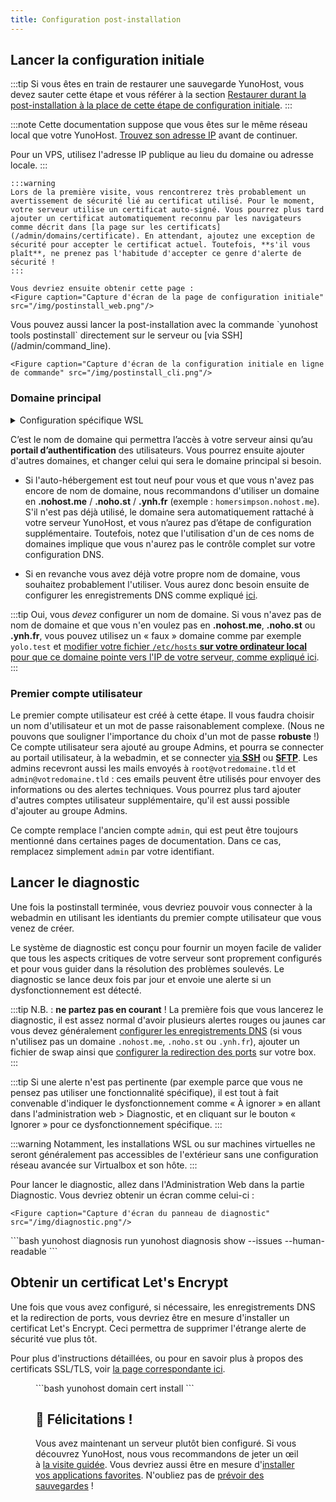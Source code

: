 ```yaml
---
title: Configuration post-installation
---
```



## <FAIcon icon="fa-cog"/> Lancer la configuration initiale

:::tip
Si vous êtes en train de restaurer une sauvegarde YunoHost, vous devez sauter cette étape et vous référer à la section [Restaurer durant la post-installation à la place de cette étape de configuration initiale](/admin/backups#restaurer).
:::

:::note
Cette documentation suppose que vous êtes sur le même réseau local que votre YunoHost.
[Trouvez son adresse IP](/admin/get_started/post_install/find_ip) avant de continuer.

Pour un VPS, utilisez l'adresse IP publique au lieu du domaine ou adresse locale.
:::

<Tabs groupId="admin-commands">
  <TabItem value="web" label="Depuis l'interface web">

    :::warning
    Lors de la première visite, vous rencontrerez très probablement un avertissement de sécurité lié au certificat utilisé. Pour le moment, votre serveur utilise un certificat auto-signé. Vous pourrez plus tard ajouter un certificat automatiquement reconnu par les navigateurs comme décrit dans [la page sur les certificats](/admin/domains/certificate). En attendant, ajoutez une exception de sécurité pour accepter le certificat actuel. Toutefois, **s'il vous plaît**, ne prenez pas l'habitude d'accepter ce genre d'alerte de sécurité !
    :::

    Vous devriez ensuite obtenir cette page :
    <Figure caption="Capture d'écran de la page de configuration initiale" src="/img/postinstall_web.png"/>
  </TabItem>
  <TabItem value="cli" label="Depuis la ligne de commande">
    Vous pouvez aussi lancer la post-installation avec la commande `yunohost tools postinstall` directement sur le serveur ou [via SSH](/admin/command_line).

    <Figure caption="Capture d'écran de la configuration initiale en ligne de commande" src="/img/postinstall_cli.png"/>
  </TabItem>
</Tabs>

### <FAIcon icon="fa-globe"/> Domaine principal

<details>
<summary>Configuration spécifique WSL</summary>

Vous devrez choisir un faux nom de domaine, car il ne sera pas accessible de l'extérieur.
Par exemple, `ynh.wsl`. L'étape compliqué est d'exposer ce nom de domaine à votre hôte.

Éditez le fichier `C:\Windows\System32\drivers\etc\hosts`. Vous devriez avoir une ligne commençant par `::1`, créez la si elle n'existe pas, et rajoutez votre domaine à la fin:

```text
::1    ynh.wsl localhost
```

Si vous voulez des sous-domaines, n'oubliez pas de les y rajouter aussi:

```text
::1    ynh.wsl subdomain.ynh.wsl localhost
```
</details>

C’est le nom de domaine qui permettra l’accès à votre serveur ainsi qu’au **portail d’authentification** des utilisateurs. Vous pourrez ensuite ajouter d'autres domaines, et changer celui qui sera le domaine principal si besoin.

- Si l'auto-hébergement est tout neuf pour vous et que vous n'avez pas encore de nom de domaine, nous recommandons d'utiliser un domaine en **.nohost.me** / **.noho.st** / **.ynh.fr** (exemple : `homersimpson.nohost.me`). S'il n'est pas déjà utilisé, le domaine sera automatiquement rattaché à votre serveur YunoHost, et vous n’aurez pas d’étape de configuration supplémentaire. Toutefois, notez que l'utilisation d'un de ces noms de domaines implique que vous n'aurez pas le contrôle complet sur votre configuration DNS.

- Si en revanche vous avez déjà votre propre nom de domaine, vous souhaitez probablement l'utiliser. Vous aurez donc besoin ensuite de configurer les enregistrements DNS comme expliqué [ici](/admin/get_started/post_install/dns_config).

:::tip
Oui, vous *devez* configurer un nom de domaine. Si vous n'avez pas de nom de domaine et que vous n'en voulez pas en **.nohost.me**, **.noho.st** ou **.ynh.fr**, vous pouvez utilisez un « faux » domaine comme par exemple `yolo.test` et [modifier votre fichier `/etc/hosts` **sur votre ordinateur local** pour que ce domaine pointe vers l'IP de votre serveur, comme expliqué ici](/admin/tutorials/domains/dns_local_network).
:::

### <FAIcon icon="fa-key"/> Premier compte utilisateur

Le premier compte utilisateur est créé à cette étape. Il vous faudra choisir un nom d'utilisateur et un mot de passe raisonablement complexe. (Nous ne pouvons que souligner l'importance du choix d'un mot de passe **robuste** !) Ce compte utilisateur sera ajouté au groupe Admins, et pourra se connecter au portail utilisateur, à la webadmin, et se connecter [via **SSH**](/admin/command_line) ou [**SFTP**](/admin/tutorials/filezilla). Les admins recevront aussi les mails envoyés à `root@votredomaine.tld` et `admin@votredomaine.tld` : ces emails peuvent être utilisés pour envoyer des informations ou des alertes techniques. Vous pourrez plus tard ajouter d'autres comptes utilisateur supplémentaire, qu'il est aussi possible d'ajouter au groupe Admins.

Ce compte remplace l'ancien compte `admin`, qui est peut être toujours mentionné dans certaines pages de documentation. Dans ce cas, remplacez simplement `admin` par votre identifiant.

## <FAIcon icon="fa-stethoscope"/> Lancer le diagnostic

Une fois la postinstall terminée, vous devriez pouvoir vous connecter à la webadmin en utilisant les identiants du premier compte utilisateur que vous venez de créer.

Le système de diagnostic est conçu pour fournir un moyen facile de valider que tous les aspects critiques de votre serveur sont proprement configurés et pour vous guider dans la résolution des problèmes soulevés. Le diagnostic se lance deux fois par jour et envoie une alerte si un dysfonctionnement est détecté.

:::tip
N.B. : **ne partez pas en courant** ! La première fois que vous lancerez le diagnostic, il est assez normal d'avoir plusieurs alertes rouges ou jaunes car vous devez généralement [configurer les enregistrements DNS](/admin/get_started/post_install/dns_config) (si vous n'utilisez pas un domaine `.nohost.me`, `.noho.st` ou `.ynh.fr`), ajouter un fichier de swap ainsi que [configurer la redirection des ports](/admin/get_started/post_install/port_forwarding) sur votre box.
:::

:::tip
Si une alerte n'est pas pertinente (par exemple parce que vous ne pensez pas utiliser une fonctionnalité spécifique), il est tout à fait convenable d'indiquer le dysfonctionnement comme « À ignorer » en allant dans l'administration web > Diagnostic, et en cliquant sur le bouton « Ignorer » pour ce dysfonctionnement spécifique.
:::

:::warning
Notamment, les installations WSL ou sur machines virtuelles ne seront généralement pas accessibles de l'extérieur sans une configuration réseau avancée sur Virtualbox et son hôte.
:::

<Tabs groupId="admin-commands">
  <TabItem value="web" label="(Recommandé) Depuis l'interface web">
    Pour lancer le diagnostic, allez dans l'Administration Web dans la partie Diagnostic. Vous devriez obtenir un écran comme celui-ci :

    <Figure caption="Capture d'écran du panneau de diagnostic" src="/img/diagnostic.png"/>
  </TabItem>
  <TabItem value="cli" label="Depuis la ligne de commande">
    ```bash
    yunohost diagnosis run
    yunohost diagnosis show --issues --human-readable
    ```
  </TabItem>
</Tabs>

## <FAIcon icon="fa-lock"/> Obtenir un certificat Let's Encrypt

Une fois que vous avez configuré, si nécessaire, les enregistrements DNS et la redirection de ports, vous devriez être en mesure d'installer un certificat Let's Encrypt. Ceci permettra de supprimer l'étrange alerte de sécurité vue plus tôt.

Pour plus d'instructions détaillées, ou pour en savoir plus à propos des certificats SSL/TLS, voir [la page correspondante ici](/admin/domains/certificate).

<Tabs groupId="admin-commands">
  <TabItem value="web" label="Depuis l'interface web">
    <Figure caption="Capture d'écran du panneau pour installer un certificat Let's Encrypt" src="/img/webadmin/certificate-before-LE.png"/>
  </TabItem>
  <TabItem value="cli" label="Depuis la ligne de commande">
    ```bash
    yunohost domain cert install
    ```
  </TabItem>
</Tabs>

## 🎉 Félicitations !

Vous avez maintenant un serveur plutôt bien configuré. Si vous découvrez YunoHost, nous vous recommandons de jeter un œil à [la visite guidée](/admin/webadmin). Vous devriez aussi être en mesure d'[installer vos applications favorites](https://apps.yunohost.org). N'oubliez pas de [prévoir des sauvegardes](/admin/backups) !

